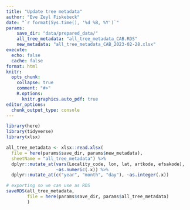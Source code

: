 ```yaml
---
title: "Update tree metadata" 
author: "Eve Zeyl Fiskebeck"
date: "`r format(Sys.time(), '%d %B, %Y')`"
params:
    save_dir: "data/prepared_data/"
    all_tree_metadata: "all_tree_metadata_CAB.RDS"
    new_metadata: "all_tree_metadata_CAB_2023-02-28.xlsx"
execute: 
  echo: false
  cache: false
format: html
knitr:
  opts_chunk: 
    collapse: true
    comment: "#>" 
    R.options:
      knitr.graphics.auto_pdf: true
editor_options: 
  chunk_output_type: console
---
```


```r
library(here)
library(tidyverse)
library(xlsx)
```


```r
all_tree_metadata <- xlsx::read.xlsx(
  file = here(params$save_dir, params$new_metadata),
  sheetName = "all_tree_metadata") %>%
  dplyr::mutate_at(vars(Locality_code, lon, lat, artkode, efsakode), 
                   ~as.numeric(.x)) %>%
  dplyr::mutate_at(c("year", "month", "day"), ~as.integer(.x)) 

# exporting so we can use as RDS 
saveRDS(all_tree_metadata,
        file = here(params$save_dir, params$all_tree_metadata)
        )
```

